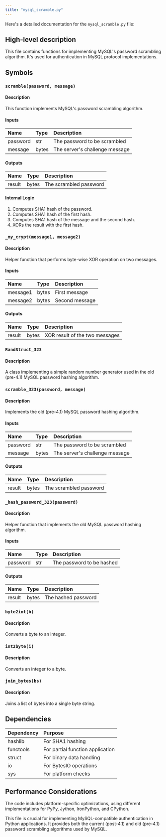 ```yaml
---
title: "mysql_scramble.py"
---
```


Here's a detailed documentation for the `mysql_scramble.py` file:

## High-level description
This file contains functions for implementing MySQL's password scrambling algorithm. It's used for authentication in MySQL protocol implementations.

## Symbols

### `scramble(password, message)`
#### Description
This function implements MySQL's password scrambling algorithm.

#### Inputs
| Name | Type | Description |
|:-----|:-----|:------------|
| password | str | The password to be scrambled |
| message | bytes | The server's challenge message |

#### Outputs
| Name | Type | Description |
|:-----|:-----|:------------|
| result | bytes | The scrambled password |

#### Internal Logic
1. Computes SHA1 hash of the password.
2. Computes SHA1 hash of the first hash.
3. Computes SHA1 hash of the message and the second hash.
4. XORs the result with the first hash.

### `_my_crypt(message1, message2)`
#### Description
Helper function that performs byte-wise XOR operation on two messages.

#### Inputs
| Name | Type | Description |
|:-----|:-----|:------------|
| message1 | bytes | First message |
| message2 | bytes | Second message |

#### Outputs
| Name | Type | Description |
|:-----|:-----|:------------|
| result | bytes | XOR result of the two messages |

### `RandStruct_323`
#### Description
A class implementing a simple random number generator used in the old (pre-4.1) MySQL password hashing algorithm.

### `scramble_323(password, message)`
#### Description
Implements the old (pre-4.1) MySQL password hashing algorithm.

#### Inputs
| Name | Type | Description |
|:-----|:-----|:------------|
| password | str | The password to be scrambled |
| message | bytes | The server's challenge message |

#### Outputs
| Name | Type | Description |
|:-----|:-----|:------------|
| result | bytes | The scrambled password |

### `_hash_password_323(password)`
#### Description
Helper function that implements the old MySQL password hashing algorithm.

#### Inputs
| Name | Type | Description |
|:-----|:-----|:------------|
| password | str | The password to be hashed |

#### Outputs
| Name | Type | Description |
|:-----|:-----|:------------|
| result | bytes | The hashed password |

### `byte2int(b)`
#### Description
Converts a byte to an integer.

### `int2byte(i)`
#### Description
Converts an integer to a byte.

### `join_bytes(bs)`
#### Description
Joins a list of bytes into a single byte string.

## Dependencies
| Dependency | Purpose |
|:-----------|:--------|
| hashlib | For SHA1 hashing |
| functools | For partial function application |
| struct | For binary data handling |
| io | For BytesIO operations |
| sys | For platform checks |

## Performance Considerations
The code includes platform-specific optimizations, using different implementations for PyPy, Jython, IronPython, and CPython.

This file is crucial for implementing MySQL-compatible authentication in Python applications. It provides both the current (post-4.1) and old (pre-4.1) password scrambling algorithms used by MySQL.